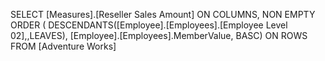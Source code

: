 SELECT
	[Measures].[Reseller Sales Amount] ON COLUMNS,
	NON EMPTY
	ORDER (
		DESCENDANTS([Employee].[Employees].[Employee Level 02],,LEAVES),
		[Employee].[Employees].MemberValue,
		BASC)
	ON ROWS
FROM
	[Adventure Works]
